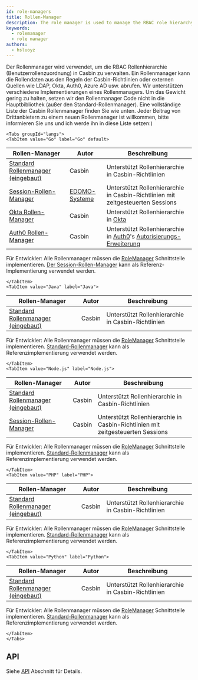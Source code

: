 ```yaml
---
id: role-managers
title: Rollen-Manager
description: The role manager is used to manage the RBAC role hierarchy in Casbin
keywords:
  - rolemanager
  - role manager
authors:
  - hsluoyz
---
```




Der Rollenmanager wird verwendet, um die RBAC Rollenhierarchie (Benutzerrollenzuordnung) in Casbin zu verwalten. Ein Rollenmanager kann die Rollendaten aus den Regeln der Casbin-Richtlinien oder externen Quellen wie LDAP, Okta, Auth0, Azure AD usw. abrufen. Wir unterstützen verschiedene Implementierungen eines Rollenmanagers. Um das Gewicht gering zu halten, setzen wir den Rollenmanager Code nicht in die Hauptbibliothek (außer den Standard-Rollenmanager). Eine vollständige Liste der Casbin Rollenmanager finden Sie wie unten. Jeder Beitrag von Drittanbietern zu einem neuen Rollenmanager ist willkommen, bitte informieren Sie uns und ich werde ihn in diese Liste setzen:)

```mdx-code-block
<Tabs groupId="langs">
<TabItem value="Go" label="Go" default>
```

| Rollen-Manager                                                                                                               | Autor                                            | Beschreibung                                                                                                                                             |
| ---------------------------------------------------------------------------------------------------------------------------- | ------------------------------------------------ | -------------------------------------------------------------------------------------------------------------------------------------------------------- |
| [Standard Rollenmanager (eingebaut)](https://github.com/casbin/casbin/blob/master/rbac/default-role-manager/role_manager.go) | Casbin                                           | Unterstützt Rollenhierarchie in Casbin-Richtlinien                                                                                                       |
| [Session-Rollen-Manager](https://github.com/casbin/session-role-manager)                                                     | [EDOMO-Systeme](https://github.com/edomosystems) | Unterstützt Rollenhierarchie in Casbin-Richtlinien mit zeitgesteuerten Sessions                                                                          |
| [Okta Rollen-Manager](https://github.com/casbin/okta-role-manager)                                                           | Casbin                                           | Unterstützt Rollenhierarchie in [Okta](https://www.okta.com/)                                                                                            |
| [Auth0 Rollen-Manager](https://github.com/casbin/auth0-role-manager)                                                         | Casbin                                           | Unterstützt Rollenhierarchie in [Auth0](https://auth0.com/)'s [Autorisierungs-Erweiterung](https://auth0.com/docs/extensions/authorization-extension/v2) |

Für Entwickler: Alle Rollenmanager müssen die [RoleManager](https://github.com/casbin/casbin/blob/master/rbac/role_manager.go) Schnittstelle implementieren. [Der Session-Rollen-Manager](https://github.com/casbin/session-role-manager) kann als Referenz-Implementierung verwendet werden.

```mdx-code-block
</TabItem>
<TabItem value="Java" label="Java">
```

| Rollen-Manager                                                                                                                                    | Autor  | Beschreibung                                       |
| ------------------------------------------------------------------------------------------------------------------------------------------------- | ------ | -------------------------------------------------- |
| [Standard Rollenmanager (eingebaut)](https://github.com/casbin/jcasbin/blob/master/src/main/java/org/casbin/jcasbin/rbac/DefaultRoleManager.java) | Casbin | Unterstützt Rollenhierarchie in Casbin-Richtlinien |

Für Entwickler: Alle Rollenmanager müssen die [RoleManager](https://github.com/casbin/jcasbin/blob/master/src/main/java/org/casbin/jcasbin/rbac/RoleManager.java) Schnittstelle implementieren. [Standard-Rollenmanager](https://github.com/casbin/jcasbin/blob/master/src/main/java/org/casbin/jcasbin/rbac/DefaultRoleManager.java) kann als Referenzimplementierung verwendet werden.

```mdx-code-block
</TabItem>
<TabItem value="Node.js" label="Node.js">
```

| Rollen-Manager                                                                                                         | Autor  | Beschreibung                                                                    |
| ---------------------------------------------------------------------------------------------------------------------- | ------ | ------------------------------------------------------------------------------- |
| [Standard Rollenmanager (eingebaut)](https://github.com/casbin/node-casbin/blob/master/src/rbac/defaultRoleManager.ts) | Casbin | Unterstützt Rollenhierarchie in Casbin-Richtlinien                              |
| [Session-Rollen-Manager](https://github.com/node-casbin/session-role-manager)                                          | Casbin | Unterstützt Rollenhierarchie in Casbin-Richtlinien mit zeitgesteuerten Sessions |

Für Entwickler: Alle Rollenmanager müssen die [RoleManager](https://github.com/casbin/node-casbin/blob/master/src/rbac/roleManager.ts) Schnittstelle implementieren. [Standard-Rollenmanager](https://github.com/casbin/node-casbin/blob/master/src/rbac/defaultRoleManager.ts) kann als Referenzimplementierung verwendet werden.

```mdx-code-block
</TabItem>
<TabItem value="PHP" label="PHP">
```

| Rollen-Manager                                                                                                                         | Autor  | Beschreibung                                       |
| -------------------------------------------------------------------------------------------------------------------------------------- | ------ | -------------------------------------------------- |
| [Standard Rollenmanager (eingebaut)](https://github.com/php-casbin/php-casbin/blob/master/src/Rbac/DefaultRoleManager/RoleManager.php) | Casbin | Unterstützt Rollenhierarchie in Casbin-Richtlinien |

Für Entwickler: Alle Rollenmanager müssen die [RoleManager](https://github.com/php-casbin/php-casbin/blob/master/src/Rbac/RoleManager.php) Schnittstelle implementieren. [Standard-Rollenmanager](https://github.com/php-casbin/php-casbin/blob/master/src/Rbac/DefaultRoleManager/RoleManager.php) kann als Referenzimplementierung verwendet werden.

```mdx-code-block
</TabItem>
<TabItem value="Python" label="Python">
```

| Rollen-Manager                                                                                                                        | Autor  | Beschreibung                                       |
| ------------------------------------------------------------------------------------------------------------------------------------- | ------ | -------------------------------------------------- |
| [Standard Rollenmanager (eingebaut)](https://github.com/casbin/pycasbin/blob/master/casbin/rbac/default_role_manager/role_manager.py) | Casbin | Unterstützt Rollenhierarchie in Casbin-Richtlinien |

Für Entwickler: Alle Rollenmanager müssen die [RoleManager](https://github.com/casbin/pycasbin/blob/master/casbin/rbac/role_manager.py) Schnittstelle implementieren. [Standard-Rollenmanager](https://github.com/casbin/pycasbin/blob/master/casbin/rbac/default_role_manager/role_manager.py) kann als Referenzimplementierung verwendet werden.

```mdx-code-block
</TabItem>
</Tabs>
```

## API

Siehe [API](/docs/rolemanager-api) Abschnitt für Details.
